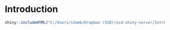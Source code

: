 # Introduction {#intro}

```{r,echo=FALSE}
shiny::includeHTML("C:/Users/sdumb/Dropbox (SSD)/ssd-shiny-server/IntroToExperimentalDesigns/embed.html")
```

